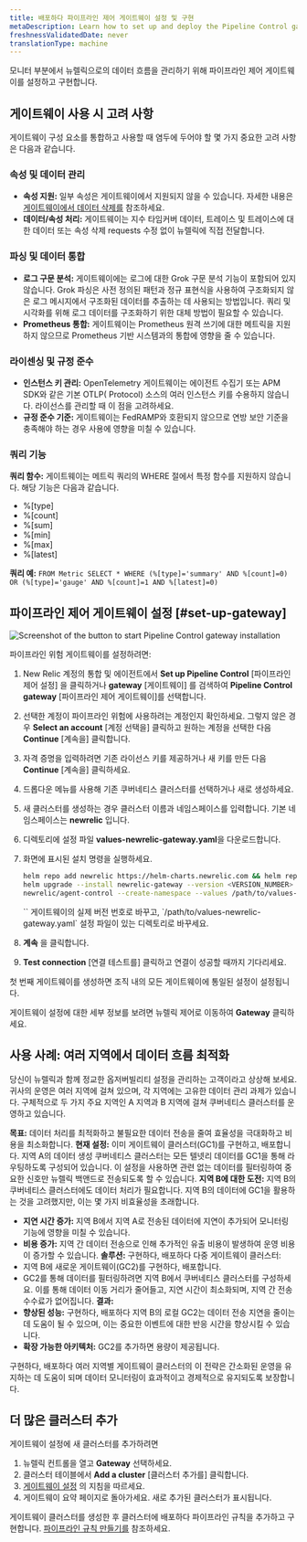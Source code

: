 ```yaml
---
title: 배포하다 파이프라인 제어 게이트웨이 설정 및 구현
metaDescription: Learn how to set up and deploy the Pipeline Control gateway to manage the flow of data from your monitored entities to New Relic.
freshnessValidatedDate: never
translationType: machine
---
```


모니터 부분에서 뉴렐릭으로의 데이터 흐름을 관리하기 위해 파이프라인 제어 게이트웨이를 설정하고 구현합니다.

## 게이트웨이 사용 시 고려 사항

게이트웨이 구성 요소를 통합하고 사용할 때 염두에 두어야 할 몇 가지 중요한 고려 사항은 다음과 같습니다.

### 속성 및 데이터 관리

* **속성 지원:** 일부 속성은 게이트웨이에서 지원되지 않을 수 있습니다. 자세한 내용은 [게이트웨이에서 데이터 삭제를](/docs/new-relic-control/pipeline-control/data-dropping-gateway) 참조하세요.
* **데이터/속성 처리:** 게이트웨이는 지수 타임커버 데이터, 트레이스 및 트레이스에 대한 데이터 또는 속성 삭제 requests 수정 없이 뉴렐릭에 직접 전달합니다.

### 파싱 및 데이터 통합

* **로그 구문 분석:** 게이트웨이에는 로그에 대한 Grok 구문 분석 기능이 포함되어 있지 않습니다. Grok 파싱은 사전 정의된 패턴과 정규 표현식을 사용하여 구조화되지 않은 로그 메시지에서 구조화된 데이터를 추출하는 데 사용되는 방법입니다. 쿼리 및 시각화를 위해 로그 데이터를 구조화하기 위한 대체 방법이 필요할 수 있습니다.
* **Prometheus 통합:** 게이트웨이는 Prometheus 원격 쓰기에 대한 메트릭을 지원하지 않으므로 Prometheus 기반 시스템과의 통합에 영향을 줄 수 있습니다.

### 라이센싱 및 규정 준수

* **인스턴스 키 관리:** OpenTelemetry 게이트웨이는 에이전트 수집기 또는 APM SDK와 같은 기본 OTLP( Protocol) 소스의 여러 인스턴스 키를 수용하지 않습니다. 라이선스를 관리할 때 이 점을 고려하세요.
* **규정 준수 기준:** 게이트웨이는 FedRAMP와 호환되지 않으므로 연방 보안 기준을 충족해야 하는 경우 사용에 영향을 미칠 수 있습니다.

### 쿼리 기능

**쿼리 함수:** 게이트웨이는 메트릭 쿼리의 WHERE 절에서 특정 함수를 지원하지 않습니다. 해당 기능은 다음과 같습니다.

* %\[type]
* %\[count]
* %\[sum]
* %\[min]
* %\[max]
* %\[latest]

**쿼리 예:** `FROM Metric SELECT * WHERE (%[type]='summary' AND %[count]=0) OR (%[type]='gauge' AND %[count]=1 AND %[latest]=0)`

## 파이프라인 제어 게이트웨이 설정 [#set-up-gateway]

<img title="Install gateway" alt="Screenshot of the button to start Pipeline Control gateway installation" src="/images/install-pipeline-control.webp" />

파이프라인 위험 게이트웨이를 설정하려면:

1. New Relic 계정의 통합 및 에이전트에서 **Set up Pipeline Control** \[파이프라인 제어 설정] 을 클릭하거나 **gateway** \[게이트웨이] 를 검색하여 **Pipeline Control gateway** \[파이프라인 제어 게이트웨이]를 선택합니다.

2. 선택한 계정이 파이프라인 위험에 사용하려는 계정인지 확인하세요. 그렇지 않은 경우 **Select an account** \[계정 선택을] 클릭하고 원하는 계정을 선택한 다음 **Continue** \[계속을] 클릭합니다.

3. 자격 증명을 입력하려면 기존 라이선스 키를 제공하거나 새 키를 만든 다음 **Continue** \[계속을] 클릭하세요.

4. 드롭다운 메뉴를 사용해 기존 쿠버네티스 클러스터를 선택하거나 새로 생성하세요.

5. 새 클러스터를 생성하는 경우 클러스터 이름과 네임스페이스를 입력합니다. 기본 네임스페이스는 **newrelic** 입니다.

6. 디렉토리에 설정 파일 **values-newrelic-gateway.yaml**을 다운로드합니다.

7. 화면에 표시된 설치 명령을 실행하세요.

   ```bash
   helm repo add newrelic https://helm-charts.newrelic.com && helm repo update && \
   helm upgrade --install newrelic-gateway --version <VERSION_NUMBER> -n newrelic \
   newrelic/agent-control --create-namespace --values /path/to/values-newrelic-gateway.yaml --devel
   ```

   <Callout variant="tip">
     `<VERSION_NUMBER>` 게이트웨이의 실제 버전 번호로 바꾸고, `/path/to/values-newrelic-gateway.yaml` 설정 파일이 있는 디렉토리로 바꾸세요.
   </Callout>

8. **계속** 을 클릭합니다.

9. **Test connection** \[연결 테스트를] 클릭하고 연결이 성공할 때까지 기다리세요.

첫 번째 게이트웨이를 생성하면 조직 내의 모든 게이트웨이에 통일된 설정이 설정됩니다.

게이트웨이 설정에 대한 세부 정보를 보려면 뉴렐릭 제어로 이동하여 **Gateway** 클릭하세요.

## 사용 사례: 여러 지역에서 데이터 흐름 최적화

당신이 뉴렐릭과 함께 정교한 옵저버빌리티 설정을 관리하는 고객이라고 상상해 보세요. 귀사의 운영은 여러 지역에 걸쳐 있으며, 각 지역에는 고유한 데이터 관리 과제가 있습니다. 구체적으로 두 가지 주요 지역인 A 지역과 B 지역에 걸쳐 쿠버네티스 클러스터를 운영하고 있습니다.

**목표:** 데이터 처리를 최적화하고 불필요한 데이터 전송을 줄여 효율성을 극대화하고 비용을 최소화합니다. **현재 설정:** 이미 게이트웨이 클러스터(GC1)를 구현하고, 배포합니다. 지역 A의 데이터 생성 쿠버네티스 클러스터는 모든 텔넷리 데이터를 GC1을 통해 라우팅하도록 구성되어 있습니다. 이 설정을 사용하면 관련 없는 데이터를 필터링하여 중요한 신호만 뉴렐릭 백앤드로 전송되도록 할 수 있습니다. **지역 B에 대한 도전:** 지역 B의 쿠버네티스 클러스터에도 데이터 처리가 필요합니다. 지역 B의 데이터에 GC1을 활용하는 것을 고려했지만, 이는 몇 가지 비효율성을 초래합니다.

* **지연 시간 증가:** 지역 B에서 지역 A로 전송된 데이터에 지연이 추가되어 모니터링 기능에 영향을 미칠 수 있습니다.
* **비용 증가:** 지역 간 데이터 전송으로 인해 추가적인 유출 비용이 발생하여 운영 비용이 증가할 수 있습니다. **솔루션:** 구현하다, 배포하다 다중 게이트웨이 클러스터:
* 지역 B에 새로운 게이트웨이(GC2)를 구현하다, 배포합니다.
* GC2를 통해 데이터를 필터링하려면 지역 B에서 쿠버네티스 클러스터를 구성하세요. 이를 통해 데이터 이동 거리가 줄어들고, 지연 시간이 최소화되며, 지역 간 전송 수수료가 없어집니다. **결과:**
* **향상된 성능:** 구현하다, 배포하다 지역 B의 로컬 GC2는 데이터 전송 지연을 줄이는 데 도움이 될 수 있으며, 이는 중요한 이벤트에 대한 반응 시간을 향상시킬 수 있습니다.
* **확장 가능한 아키텍처:** GC2를 추가하면 용량이 제공됩니다.

구현하다, 배포하다 여러 지역별 게이트웨이 클러스터의 이 전략은 간소화된 운영을 유지하는 데 도움이 되며 데이터 모니터링이 효과적이고 경제적으로 유지되도록 보장합니다.

## 더 많은 클러스터 추가

게이트웨이 설정에 새 클러스터를 추가하려면

1. 뉴렐릭 컨트롤을 열고 **Gateway** 선택하세요.
2. 클러스터 테이블에서 **Add a cluster** \[클러스터 추가를] 클릭합니다.
3. [게이트웨이 설정](/docs/new-relic-control/pipeline-control/set-up-and-deploy-pipeline-control#set-up-gateway) 의 지침을 따르세요.
4. 게이트웨이 요약 페이지로 돌아가세요. 새로 추가된 클러스터가 표시됩니다.

게이트웨이 클러스터를 생성한 후 클러스터에 배포하다 파이프라인 규칙을 추가하고 구현합니다. [파이프라인 규칙 만들기를](/docs/new-relic-control/pipeline-control/create-pipeline-rules) 참조하세요.
